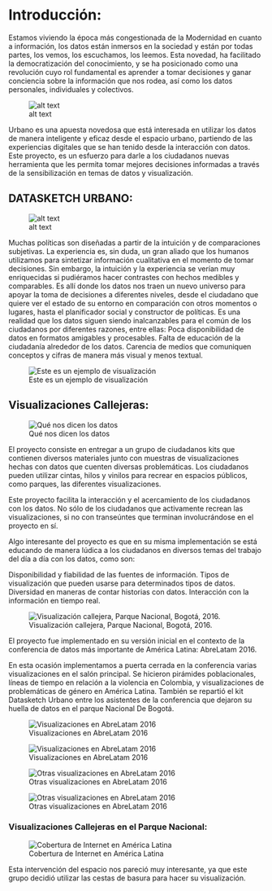 # Introducción:

Estamos viviendo la época más congestionada de la Modernidad en cuanto a información, los datos están inmersos en la sociedad y están por todas partes, los vemos, los escuchamos, los leemos. Esta novedad, ha facilitado la democratización del conocimiento, y se ha posicionado como una revolución cuyo rol fundamental es  aprender a  tomar decisiones y ganar conciencia sobre la información que nos rodea, así como los datos  personales, individuales y colectivos. 

![alt text](assets/02/Captura.PNG)

Urbano es una apuesta novedosa que está interesada en utilizar los datos de manera inteligente y eficaz desde el espacio urbano, partiendo de las experiencias digitales que se han tenido desde la interacción con datos. 
Este proyecto, es un esfuerzo para darle a los ciudadanos nuevas herramienta que les permita tomar mejores decisiones informadas a través de la sensibilización en temas de datos y visualización. 

## DATASKETCH URBANO:

![alt text](assets/02/logourbano.PNG)

Muchas políticas son diseñadas a partir de la intuición y de comparaciones subjetivas. La experiencia es, sin duda, un gran aliado que los humanos utilizamos para sintetizar información cualitativa en el momento de tomar decisiones. Sin embargo, la intuición y la experiencia se verían muy enriquecidas si pudiéramos hacer contrastes con hechos medibles y comparables. 
Es allí donde los datos nos traen un nuevo universo para apoyar la toma de decisiones a diferentes niveles, desde el ciudadano que quiere ver el estado de su entorno en comparación con otros momentos o lugares, hasta el planificador social y constructor de políticas. 
Es una realidad que los datos siguen siendo inalcanzables para el común de los ciudadanos por diferentes razones, entre ellas:
Poca disponibilidad de datos en formatos amigables y procesables.
Falta de educación de la ciudadanía alrededor de los datos.
Carencia de medios que comuniquen conceptos y cifras de manera más visual y menos textual.

![Este es un ejemplo de visualización](assets/02/visualizacion1.PNG)

## Visualizaciones Callejeras:

![Qué nos dicen los datos](assets/02/quenosdicenlosdatos.PNG)

El proyecto consiste en entregar a un grupo de ciudadanos kits que contienen diversos materiales junto con muestras de visualizaciones hechas con datos que cuenten diversas problemáticas. Los ciudadanos pueden utilizar cintas, hilos y vinilos para recrear en espacios públicos, como parques, las diferentes visualizaciones.

Este proyecto facilita la interacción y el acercamiento de los ciudadanos con los datos. No sólo de los ciudadanos que activamente recrean las visualizaciones, si no con transeúntes que terminan involucrándose en el proyecto en sí.

Algo interesante del proyecto es que en su misma implementación se está educando de manera lúdica a los ciudadanos en diversos temas del trabajo del día a día con los datos, como son:

Disponibilidad y fiabilidad de las fuentes de información.
Tipos de visualización que pueden usarse para determinados tipos de datos.
Diversidad en maneras de contar historias con datos.
Interacción con la información en tiempo real.

![Visualización callejera, Parque Nacional, Bogotá, 2016.](assets/02/callejera1.PNG)

El proyecto fue implementado en su versión inicial en el contexto de la conferencia de datos más importante de América Latina: AbreLatam 2016.

En esta ocasión implementamos a puerta cerrada en la conferencia varias visualizaciones en el salón principal. Se hicieron pirámides poblacionales, líneas de tiempo en relación a la violencia en Colombia, y visualizaciones de problemáticas de género en América Latina. También se repartió el kit Datasketch Urbano entre los asistentes de la conferencia que dejaron su huella de datos en el parque Nacional De Bogotá.


![Visualizaciones en AbreLatam 2016](assets/02/abrelatam1.PNG)

![Visualizaciones en AbreLatam 2016](assets/02/visualizacion2.PNG)



![Otras visualizaciones en AbreLatam 2016](assets/02/abrelatam2.PNG)

![Otras visualizaciones en AbreLatam 2016](assets/02/visualizacion3.PNG)


### Visualizaciones Callejeras en el Parque Nacional:


![Cobertura de Internet en América Latina](assets/02/parque1.PNG)

Esta intervención del espacio nos pareció muy interesante, ya que este grupo decidió utilizar las cestas de basura para hacer su visualización.






